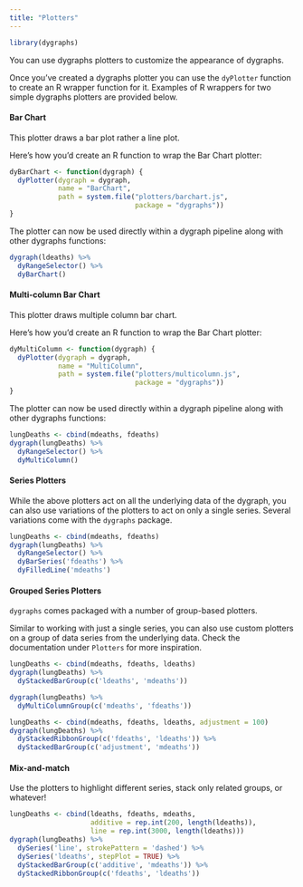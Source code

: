 ```yaml
---
title: "Plotters"
---
```


```r
library(dygraphs)
```

You can use dygraphs plotters to customize the appearance of dygraphs.

Once you've created a dygraphs plotter you can use the `dyPlotter` function to create
an R wrapper function for it. Examples of R wrappers for two simple dygraphs plotters
are provided below.

#### Bar Chart

This plotter draws a bar plot rather a line plot.

Here's how you'd create an R function to wrap the Bar Chart plotter:

```r
dyBarChart <- function(dygraph) {
  dyPlotter(dygraph = dygraph,
            name = "BarChart",
            path = system.file("plotters/barchart.js",
                               package = "dygraphs"))
}
```

The plotter can now be used directly within a dygraph pipeline along with other
dygraphs functions:

```r
dygraph(ldeaths) %>%
  dyRangeSelector() %>%
  dyBarChart()
```

#### Multi-column Bar Chart

This plotter draws multiple column bar chart.

Here's how you'd create an R function to wrap the Bar Chart plotter:

```r
dyMultiColumn <- function(dygraph) {
  dyPlotter(dygraph = dygraph,
            name = "MultiColumn",
            path = system.file("plotters/multicolumn.js",
                               package = "dygraphs"))
}
```

The plotter can now be used directly within a dygraph pipeline along with other
dygraphs functions:

```r
lungDeaths <- cbind(mdeaths, fdeaths)
dygraph(lungDeaths) %>%
  dyRangeSelector() %>%
  dyMultiColumn()

```

#### Series Plotters

While the above plotters act on all the underlying data of the dygraph, you can 
also use variations of the plotters to act on only a single series. Several variations
come with the `dygraphs` package.

```r
lungDeaths <- cbind(mdeaths, fdeaths)
dygraph(lungDeaths) %>%
  dyRangeSelector() %>%
  dyBarSeries('fdeaths') %>% 
  dyFilledLine('mdeaths')

```

#### Grouped Series Plotters

`dygraphs` comes packaged with a number of group-based plotters.  

Similar to working with just a single series, you can also use custom plotters on a group of data series from the underlying data. Check the documentation under `Plotters` for more inspiration.

```r
lungDeaths <- cbind(mdeaths, fdeaths, ldeaths)
dygraph(lungDeaths) %>%
  dyStackedBarGroup(c('ldeaths', 'mdeaths'))

dygraph(lungDeaths) %>%
  dyMultiColumnGroup(c('mdeaths', 'fdeaths'))

lungDeaths <- cbind(mdeaths, fdeaths, ldeaths, adjustment = 100)
dygraph(lungDeaths) %>%
  dyStackedRibbonGroup(c('fdeaths', 'ldeaths')) %>% 
  dyStackedBarGroup(c('adjustment', 'mdeaths'))

```

#### Mix-and-match

Use the plotters to highlight different series, stack only related groups, or whatever!

```r
lungDeaths <- cbind(ldeaths, fdeaths, mdeaths,
                    additive = rep.int(200, length(ldeaths)),
                    line = rep.int(3000, length(ldeaths)))
dygraph(lungDeaths) %>%
  dySeries('line', strokePattern = 'dashed') %>%
  dySeries('ldeaths', stepPlot = TRUE) %>%
  dyStackedBarGroup(c('additive', 'mdeaths')) %>%
  dyStackedRibbonGroup(c('fdeaths', 'ldeaths'))

```
